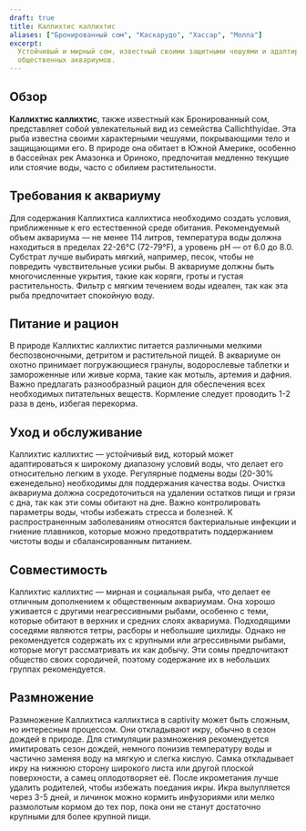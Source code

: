 ```yaml
---
draft: true
title: Каллихтис каллихтис
aliases: ["Бронированный сом", "Каскарудо", "Хассар", "Молла"]
excerpt:
  Устойчивый и мирный сом, известный своими защитными чешуями и адаптируемостью к различным условиям воды. Идеален для
  общественных аквариумов.
---
```


## Обзор

**Каллихтис каллихтис**, также известный как Бронированный сом, представляет собой увлекательный вид из семейства
Callichthyidae. Эта рыба известна своими характерными чешуями, покрывающими тело и защищающими его. В природе она
обитает в Южной Америке, особенно в бассейнах рек Амазонка и Ориноко, предпочитая медленно текущие или стоячие воды,
часто с обилием растительности.

## Требования к аквариуму

Для содержания Каллихтиса каллихтиса необходимо создать условия, приближенные к его естественной среде обитания.
Рекомендуемый объем аквариума — не менее 114 литров, температура воды должна находиться в пределах 22-26°C (72-79°F), а
уровень pH — от 6.0 до 8.0. Субстрат лучше выбирать мягкий, например, песок, чтобы не повредить чувствительные усики
рыбы. В аквариуме должны быть многочисленные укрытия, такие как коряги, гроты и густая растительность. Фильтр с мягким
течением воды идеален, так как эта рыба предпочитает спокойную воду.

## Питание и рацион

В природе Каллихтис каллихтис питается различными мелкими беспозвоночными, детритом и растительной пищей. В аквариуме он
охотно принимает погружающиеся гранулы, водорослевые таблетки и замороженные или живые корма, такие как мотыль, артемия
и дафния. Важно предлагать разнообразный рацион для обеспечения всех необходимых питательных веществ. Кормление следует
проводить 1-2 раза в день, избегая перекорма.

## Уход и обслуживание

Каллихтис каллихтис — устойчивый вид, который может адаптироваться к широкому диапазону условий воды, что делает его
относительно легким в уходе. Регулярные подмены воды (20-30% еженедельно) необходимы для поддержания качества воды.
Очистка аквариума должна сосредоточиться на удалении остатков пищи и грязи с дна, так как эти сомы обитают на дне. Важно
контролировать параметры воды, чтобы избежать стресса и болезней. К распространенным заболеваниям относятся
бактериальные инфекции и гниение плавников, которые можно предотвратить поддержанием чистоты воды и сбалансированным
питанием.

## Совместимость

Каллихтис каллихтис — мирная и социальная рыба, что делает ее отличным дополнением к общественным аквариумам. Она хорошо
уживается с другими неагрессивными рыбами, особенно с теми, которые обитают в верхних и средних слоях аквариума.
Подходящими соседями являются тетры, расборы и небольшие цихлиды. Однако не рекомендуется содержать их с крупными или
агрессивными рыбами, которые могут рассматривать их как добычу. Эти сомы предпочитают общество своих сородичей, поэтому
содержание их в небольших группах рекомендуется.

## Размножение

Размножение Каллихтиса каллихтиса в captivity может быть сложным, но интересным процессом. Они откладывают икру, обычно
в сезон дождей в природе. Для стимуляции размножения рекомендуется имитировать сезон дождей, немного понизив температуру
воды и частично заменяя воду на мягкую и слегка кислую. Самка откладывает икру на нижнюю сторону широкого листа или
другой плоской поверхности, а самец оплодотворяет её. После икрометания лучше удалить родителей, чтобы избежать поедания
икры. Икра вылупляется через 3-5 дней, и личинок можно кормить инфузориями или мелко размолотым кормом до тех пор, пока
они не станут достаточно крупными для более крупной пищи.
